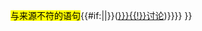 <noinclude><mark class="template-facttext" title="与来源不符的语句">与来源不符的语句</mark></noinclude>{{#if:{{{1|}}}|<mark class="template-facttext" title="与来源不符的语句">{{{1}}}</mark>|}}{{fix
|substcheck=<includeonly>{{subst:</includeonly><includeonly>substcheck}}</includeonly>
|link=Wikipedia:可供查證
|text=與來源不符{{{post-text|}}}
|title=該來源無法支持正文的陳述或被曲解。
|date={{{date|}}}
|cat=[[Category:陳述與來源不符的條目]]
|cat-date=陳述與來源不符的條目
|post-text= {{#if:{{{talk|}}}|([[{{TALKPAGENAME}}#{{{talk|}}}|讨论]])|{{#if:{{{talk page|}}}{{!}}([[{{{talk page|}}}{{!}}讨论]])}}}}
}}<noinclude>
{{documentation}}
</noinclude>